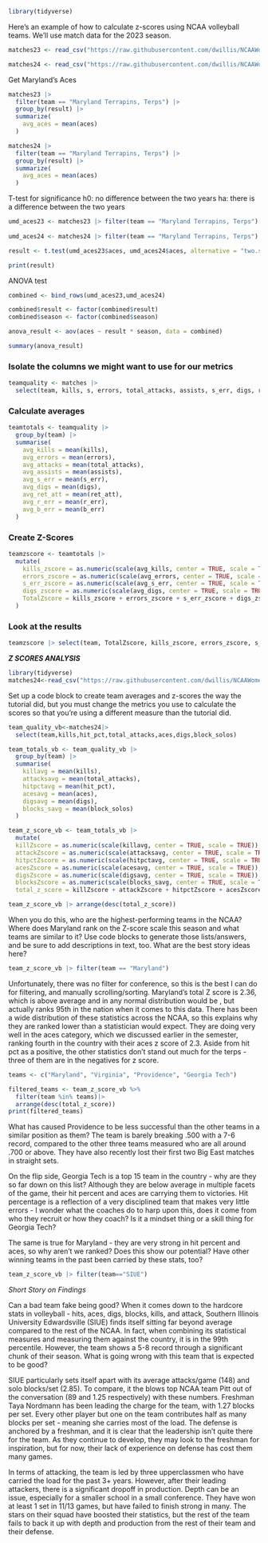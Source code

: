 ```r
library(tidyverse)
```

Here's an example of how to calculate z-scores using NCAA volleyball teams. We'll use match data for the 2023 season.

```r
matches23 <- read_csv("https://raw.githubusercontent.com/dwillis/NCAAWomensVolleyballData/main/data/ncaa_womens_volleyball_matchstats_2023.csv")

matches24 <- read_csv("https://raw.githubusercontent.com/dwillis/NCAAWomensVolleyballData/main/data/ncaa_womens_volleyball_matchstats_2024.csv")
```

Get Maryland's Aces

```r
matches23 |> 
  filter(team == "Maryland Terrapins, Terps") |> 
  group_by(result) |>
  summarize(
    avg_aces = mean(aces)
  )

matches24 |> 
  filter(team == "Maryland Terrapins, Terps") |> 
  group_by(result) |>
  summarize(
    avg_aces = mean(aces)
  )
```


T-test for significance
h0: no difference between the two years
ha: there is a difference between the two years

```r
umd_aces23 <- matches23 |> filter(team == "Maryland Terrapins, Terps") |> mutate(season=2023) #|>filter(date < '2023-09-12')
  
umd_aces24 <- matches24 |> filter(team == "Maryland Terrapins, Terps") |> mutate(season=2024)

result <- t.test(umd_aces23$aces, umd_aces24$aces, alternative = "two.sided", var.equal = TRUE)

print(result)
```

ANOVA test

```r
combined <- bind_rows(umd_aces23,umd_aces24)

combined$result <- factor(combined$result)
combined$season <- factor(combined$season)

anova_result <- aov(aces ~ result * season, data = combined)

summary(anova_result)
```







### Isolate the columns we might want to use for our metrics

```r
teamquality <- matches |> 
  select(team, kills, s, errors, total_attacks, assists, s_err, digs, ret_att, r_err, b_err)
```


### Calculate averages

```r
teamtotals <- teamquality |> 
  group_by(team) |> 
  summarise(
    avg_kills = mean(kills),
    avg_errors = mean(errors),
    avg_attacks = mean(total_attacks),
    avg_assists = mean(assists),
    avg_s_err = mean(s_err),
    avg_digs = mean(digs),
    avg_ret_att = mean(ret_att),
    avg_r_err = mean(r_err),
    avg_b_err = mean(b_err)
  )
```

### Create Z-Scores

```r
teamzscore <- teamtotals |> 
  mutate(
    kills_zscore = as.numeric(scale(avg_kills, center = TRUE, scale = TRUE)),
    errors_zscore = as.numeric(scale(avg_errors, center = TRUE, scale = TRUE)) * -1,
    s_err_zscore = as.numeric(scale(avg_s_err, center = TRUE, scale = TRUE)) * -1,
    digs_zscore = as.numeric(scale(avg_digs, center = TRUE, scale = TRUE)),
    TotalZscore = kills_zscore + errors_zscore + s_err_zscore + digs_zscore
  )
```

### Look at the results

```r
teamzscore |> select(team, TotalZscore, kills_zscore, errors_zscore, s_err_zscore, digs_zscore) |>  arrange(desc(TotalZscore))
```





***Z SCORES ANALYSIS***
```r
library(tidyverse)
matches24<-read_csv("https://raw.githubusercontent.com/dwillis/NCAAWomensVolleyballData/main/data/ncaa_womens_volleyball_matchstats_2024.csv")
```

Set up a code block to create team averages and z-scores the way the tutorial did, but you must change the metrics you use to calculate the scores so that you're using a different measure than the tutorial did.
```r
team_quality_vb<-matches24|>
  select(team,kills,hit_pct,total_attacks,aces,digs,block_solos)
```

```r
team_totals_vb <- team_quality_vb |>
  group_by(team) |> 
  summarise(
    killavg = mean(kills),
    attacksavg = mean(total_attacks),
    hitpctavg = mean(hit_pct),
    acesavg = mean(aces),
    digsavg = mean(digs),
    blocks_savg = mean(block_solos)
  )
```

```r
team_z_score_vb <- team_totals_vb |>
  mutate(
  killZscore = as.numeric(scale(killavg, center = TRUE, scale = TRUE)),
  attackZscore = as.numeric(scale(attacksavg, center = TRUE, scale = TRUE)),
  hitpctZscore = as.numeric(scale(hitpctavg, center = TRUE, scale = TRUE)),
  acesZscore = as.numeric(scale(acesavg, center = TRUE, scale = TRUE)),
  digsZscore = as.numeric(scale(digsavg, center = TRUE, scale = TRUE)),
  blocksZscore = as.numeric(scale(blocks_savg, center = TRUE, scale = TRUE)),
  total_z_score = killZscore + attackZscore + hitpctZscore + acesZscore + digsZscore + blocksZscore)

team_z_score_vb |> arrange(desc(total_z_score))
```


When you do this, who are the highest-performing teams in the NCAA? Where does Maryland rank on the Z-score scale this season and what teams are similar to it? Use code blocks to generate those lists/answers, and be sure to add descriptions in text, too. What are the best story ideas here?

```r
team_z_score_vb |> filter(team == "Maryland")
```
Unfortunately, there was no filter for conference, so this is the best I can do for filtering, and manually scrolling/sorting. Maryland's total Z score is 2.36, which is above average and in any normal distribution would be , but actually ranks 95th in the nation when it comes to this data. There has been a wide distribution of these statistics across the NCAA, so this explains why they are ranked lower than a statistician would expect. They are doing very well in the aces category, which we discussed earlier in the semester, ranking fourth in the country with their aces z score of 2.3. Aside from hit pct as a positive, the other statistics don't stand out much for the terps - three of them are in the negatives for z score. 

```r
teams <- c("Maryland", "Virginia", "Providence", "Georgia Tech")

filtered_teams <- team_z_score_vb %>%
  filter(team %in% teams)|>
  arrange(desc(total_z_score))
print(filtered_teams)
```
What has caused Providence to be less successful than the other teams in a similar position as them? The team is barely breaking .500 with a 7-6 record, compared to the other three teams measured who are all around .700 or above. They have also recently lost their first two Big East matches in straight sets. 

On the flip side, Georgia Tech is a top 15 team in the country - why are they so far down on this list? Although they are below average in multiple facets of the game, their hit percent and aces are carrying them to victories. Hit percentage is a reflection of a very disciplined team that makes very little errors - I wonder what the coaches do to harp upon this, does it come from who they recruit or how they coach? Is it a mindset thing or a skill thing for Georgia Tech? 

The same is true for Maryland - they are very strong in hit percent and aces, so why aren't we ranked? Does this show our potential? Have other winning teams in the past been carried by these stats, too?


```r
team_z_score_vb |> filter(team=="SIUE")
```

*Short Story on Findings*

Can a bad team fake being good? When it comes down to the hardcore stats in volleyball - hits, aces, digs, blocks, kills, and attack, Southern Illinois University Edwardsville (SIUE) finds itself sitting far beyond average compared to the rest of the NCAA. In fact, when combining its statistical measures and measuring them against the country, it is in the 99th percentile. However, the team shows a 5-8 record through a significant chunk of their season. What is going wrong with this team that is expected to be good?

SIUE particularly sets itself apart with its average attacks/game (148) and solo blocks/set (2.85). To compare, it the blows top NCAA team Pitt out of the conversation (89 and 1.25 respectively) with these numbers. Freshman Taya Nordmann has been leading the charge for the team, with 1.27 blocks per set. Every other player but one on the team contributes half as many blocks per set - meaning she carries most of the load. The defense is anchored by a freshman, and it is clear that the leadership isn't quite there for the team. As they continue to develop, they may look to the freshman for inspiration, but for now, their lack of experience on defense has cost them many games. 

In terms of attacking, the team is led by three upperclassmen who have carried the load for the past 3+ years. However, after their leading attackers, there is a significant dropoff in production. Depth can be an issue, especially for a smaller school in a small conference. They have won at least 1 set in 11/13 games, but have failed to finish strong in many. The stars on their squad have boosted their statistics, but the rest of the team fails to back it up with depth and production from the rest of their team and their defense. 


